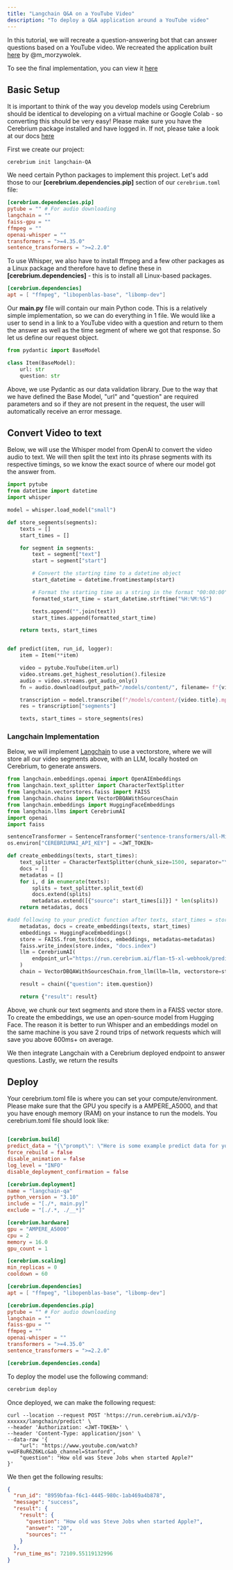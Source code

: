 ```yaml
---
title: "Langchain Q&A on a YouTube Video"
description: "To deploy a Q&A application around a YouTube video"
---
```


In this tutorial, we will recreate a question-answering bot that can answer questions based on a YouTube video. We recreated the application built [here](https://colab.research.google.com/drive/1sKSTjt9cPstl_WMZ86JsgEqFG-aSAwkn?usp=sharing) by @m_morzywolek.

To see the final implementation, you can view it [here](https://github.com/CerebriumAI/examples/tree/master/8-langchain-QA)

## Basic Setup

It is important to think of the way you develop models using Cerebrium should be identical to developing on a virtual machine or Google Colab - so converting this should be very easy!
Please make sure you have the Cerebrium package installed and have logged in. If not, please take a look at our docs [here](https://docs.cerebrium.ai/cerebrium/getting-started/installation)

First we create our project:

```
cerebrium init langchain-QA
```

We need certain Python packages to implement this project. Let's add those to our **[cerebrium.dependencies.pip]** section of our `cerebrium.toml` file:

```toml
[cerebrium.dependencies.pip]
pytube = "" # For audio downloading
langchain = ""
faiss-gpu = ""
ffmpeg = ""
openai-whisper = ""
transformers = ">=4.35.0"
sentence_transformers = ">=2.2.0"
```

To use Whisper, we also have to install ffmpeg and a few other packages as a Linux package and therefore have to define these in **[cerebrium.dependencies]** - this is to install all Linux-based packages.

```toml
[cerebrium.dependencies]
apt = [ "ffmpeg", "libopenblas-base", "libomp-dev"]
```

Our **main.py** file will contain our main Python code. This is a relatively simple implementation, so we can do everything in 1 file. We would like a user to send in a link to a YouTube video with a question and return to them the answer as well as the time segment of where we got that response.
So let us define our request object.

```python
from pydantic import BaseModel

class Item(BaseModel):
    url: str
    question: str
```

Above, we use Pydantic as our data validation library. Due to the way that we have defined the Base Model, "url" and "question" are required parameters and so if they are not present in the request, the user will automatically receive an error message.

## Convert Video to text

Below, we will use the Whisper model from OpenAI to convert the video audio to text. We will then split the text into its phrase segments with its respective timings, so we know the exact source of where our model got the answer from.

```python
import pytube
from datetime import datetime
import whisper

model = whisper.load_model("small")

def store_segments(segments):
    texts = []
    start_times = []

    for segment in segments:
        text = segment["text"]
        start = segment["start"]

        # Convert the starting time to a datetime object
        start_datetime = datetime.fromtimestamp(start)

        # Format the starting time as a string in the format "00:00:00"
        formatted_start_time = start_datetime.strftime("%H:%M:%S")

        texts.append("".join(text))
        start_times.append(formatted_start_time)

    return texts, start_times


def predict(item, run_id, logger):
    item = Item(**item)

    video = pytube.YouTube(item.url)
    video.streams.get_highest_resolution().filesize
    audio = video.streams.get_audio_only()
    fn = audio.download(output_path="/models/content/", filename= f"{video.title}.mp4")

    transcription = model.transcribe(f"/models/content/{video.title}.mp4")
    res = transcription["segments"]

    texts, start_times = store_segments(res)

```

### Langchain Implementation

Below, we will implement [Langchain](https://python.langchain.com/en/latest/index.html) to use a vectorstore, where we will store all our video segments above, with an LLM, locally hosted on Cerebrium, to generate answers.

```python
from langchain.embeddings.openai import OpenAIEmbeddings
from langchain.text_splitter import CharacterTextSplitter
from langchain.vectorstores.faiss import FAISS
from langchain.chains import VectorDBQAWithSourcesChain
from langchain.embeddings import HuggingFaceEmbeddings
from langchain.llms import CerebriumAI
import openai
import faiss

sentenceTransformer = SentenceTransformer("sentence-transformers/all-MiniLM-L6-v2")
os.environ["CEREBRIUMAI_API_KEY"] = <JWT_TOKEN>

def create_embeddings(texts, start_times):
    text_splitter = CharacterTextSplitter(chunk_size=1500, separator="\n")
    docs = []
    metadatas = []
    for i, d in enumerate(texts):
        splits = text_splitter.split_text(d)
        docs.extend(splits)
        metadatas.extend([{"source": start_times[i]}] * len(splits))
    return metadatas, docs

#add following to your predict function after texts, start_times = store_segments(res)
    metadatas, docs = create_embeddings(texts, start_times)
    embeddings = HuggingFaceEmbeddings()
    store = FAISS.from_texts(docs, embeddings, metadatas=metadatas)
    faiss.write_index(store.index, "docs.index")
    llm = CerebriumAI(
        endpoint_url="https://run.cerebrium.ai/flan-t5-xl-webhook/predict"
    )
    chain = VectorDBQAWithSourcesChain.from_llm(llm=llm, vectorstore=store)

    result = chain({"question": item.question})

    return {"result": result}

```

Above, we chunk our text segments and store them in a FAISS vector store. To create the embeddings, we use an open-source model from Hugging Face. The reason it is better to run Whisper and an embeddings model on the same machine is you save 2 round trips of network requests which will save you above 600ms+ on average.

We then integrate Langchain with a Cerebrium deployed endpoint to answer questions. Lastly, we return the results

## Deploy

Your cerebrium.toml file is where you can set your compute/environment. Please make sure that the GPU you specify is a AMPERE_A5000, and that you have enough memory (RAM) on your instance to run the models. You cerebrium.toml file should look like:

```toml

[cerebrium.build]
predict_data = "{\"prompt\": \"Here is some example predict data for your cerebrium.toml which will be used to test your predict function on build.\"}"
force_rebuild = false
disable_animation = false
log_level = "INFO"
disable_deployment_confirmation = false

[cerebrium.deployment]
name = "langchain-qa"
python_version = "3.10"
include = "[./*, main.py]"
exclude = "[./.*, ./__*]"

[cerebrium.hardware]
gpu = "AMPERE_A5000"
cpu = 2
memory = 16.0
gpu_count = 1

[cerebrium.scaling]
min_replicas = 0
cooldown = 60

[cerebrium.dependencies]
apt = [ "ffmpeg", "libopenblas-base", "libomp-dev"]

[cerebrium.dependencies.pip]
pytube = "" # For audio downloading
langchain = ""
faiss-gpu = ""
ffmpeg = ""
openai-whisper = ""
transformers = ">=4.35.0"
sentence_transformers = ">=2.2.0"

[cerebrium.dependencies.conda]

```

To deploy the model use the following command:

```bash
cerebrium deploy
```

Once deployed, we can make the following request:

```curl
curl --location --request POST 'https://run.cerebrium.ai/v3/p-xxxxxx/langchain/predict' \
--header 'Authorization: <JWT-TOKEN>' \
--header 'Content-Type: application/json' \
--data-raw '{
    "url": "https://www.youtube.com/watch?v=UF8uR6Z6KLc&ab_channel=Stanford",
    "question": "How old was Steve Jobs when started Apple?"
}'
```

We then get the following results:

```json
{
  "run_id": "8959bfaa-f6c1-4445-980c-1ab469a4b878",
  "message": "success",
  "result": {
    "result": {
      "question": "How old was Steve Jobs when started Apple?",
      "answer": "20",
      "sources": ""
    }
  },
  "run_time_ms": 72109.55119132996
}
```
